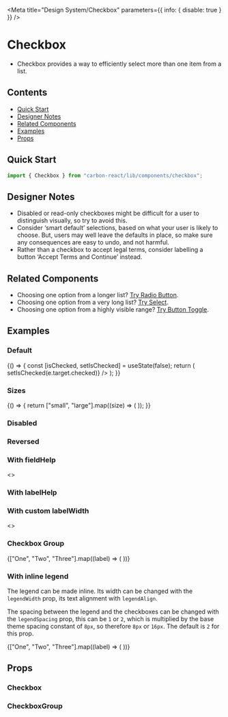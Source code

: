 

<Meta title="Design System/Checkbox" parameters={{ info: { disable: true } }} />

# Checkbox

- Checkbox provides a way to efficiently select more than one item from a list.

## Contents

- [Quick Start](#quick-start)
- [Designer Notes](#designer-notes)
- [Related Components](#related-components)
- [Examples](#examples)
- [Props](#props)

## Quick Start

```javascript
import { Checkbox } from "carbon-react/lib/components/checkbox";
```

## Designer Notes

- Disabled or read-only checkboxes might be difficult for a user to distinguish visually, so try to avoid this.
- Consider ‘smart default’ selections, based on what your user is likely to choose. But, users may well leave the defaults in place, so make sure any consequences are easy to undo, and not harmful.
- Rather than a checkbox to accept legal terms, consider labelling a button ‘Accept Terms and Continue’ instead.

## Related Components

- Choosing one option from a longer list? [Try Radio Button](/?path=/docs/experimental-radiobutton--default "Radio Button").
- Choosing one option from a very long list? [Try Select](?path=/docs/design-system-select--default-story "Select").
- Choosing one option from a highly visible range? [Try Button Toggle](/?path=/story/button-toggle--default "Button Toggle").

## Examples

### Default

<Preview>
  <Story name="default">
    {() => {
      const [isChecked, setIsChecked] = useState(false);
      return (
        <Checkbox
          label="Example checkbox"
          name="checkbox-default"
          checked={isChecked}
          onChange={(e) => setIsChecked(e.target.checked)}
        />
      );
    }}
  </Story>
</Preview>

### Sizes

<Preview>
  <Story name="sizes">
    {() => {
      return ["small", "large"].map((size) => (
        <Checkbox
          label={size}
          key={`checkbox-${size}`}
          name={`checkbox-default`}
          size={size}
        />
      ));
    }}
  </Story>
</Preview>

### Disabled

<Preview>
  <Story name="disabled">
    <Checkbox label="Disabled checkbox" disabled />
  </Story>
</Preview>

### Reversed

<Preview>
  <Story name="reversed">
    <Checkbox label="Reversed checkbox" reverse />
  </Story>
</Preview>

### With fieldHelp

<Preview>
  <Story name="with fieldHelp">
    <>
      <Checkbox
        label="With fieldHelp"
        fieldHelp="This text provides help for the input."
      />
      <Checkbox
        label="With inline fieldHelp"
        fieldHelp="This text provides help for the input."
        fieldHelpInline
      />
    </>
  </Story>
</Preview>

### With labelHelp

<Preview>
  <Story name="with labelHelp">
    <Checkbox
      label="With labelHelp"
      labelHelp="This text provides more information for the label."
    />
  </Story>
</Preview>

### With custom labelWidth

<Preview>
  <Story name="with custom labelWidth">
    <>
      <Checkbox label="With custom labelWidth" labelWidth={100} />
      <Checkbox
        label="With custom labelWidth and label aligned to right"
        labelWidth={100}
        labelAlign="right"
      />
    </>
  </Story>
</Preview>

### Checkbox Group

<Preview>
  <Story name="checkbox group">
    <CheckboxGroup
      id="checkbox-group"
      name="checkbox-group"
      groupName="checkbox-group"
      legend="Checkbox Group"
    >
      {["One", "Two", "Three"].map((label) => (
        <Checkbox
          id={`checkbox_${name}-${label}`}
          key={`checkbox_${name}-${label}`}
          name={`checkbox_${name}-${label}`}
          label={label}
        />
      ))}
    </CheckboxGroup>
  </Story>
</Preview>

### With inline legend

The legend can be made inline. Its width can be changed with the `legendWidth` prop, its text alignment with `legendAlign`.

The spacing between the legend and the checkboxes can be changed with the `legendSpacing` prop, this can be `1` or `2`, which is multiplied by the base theme spacing constant of `8px`, so therefore `8px` or `16px`. The default is `2` for this prop.

<Preview>
  <Story name="checkbox group with inline legend">
    <CheckboxGroup
      id="checkbox-group-inline"
      name="checkbox-group-inline"
      groupName="checkbox-group-inline"
      legend="Checkbox Group"
      legendSpacing={2}
      legendWidth={10}
      legendInline
    >
      {["One", "Two", "Three"].map((label) => (
        <Checkbox
          id={`checkbox_${name}-${label}`}
          key={`checkbox_${name}-${label}`}
          name={`checkbox_${name}-${label}`}
          label={label}
        />
      ))}
    </CheckboxGroup>
  </Story>
</Preview>

## Props

### Checkbox

<StyledSystemProps of={Checkbox} noHeader margin />

### CheckboxGroup

<StyledSystemProps of={CheckboxGroup} noHeader margin />
